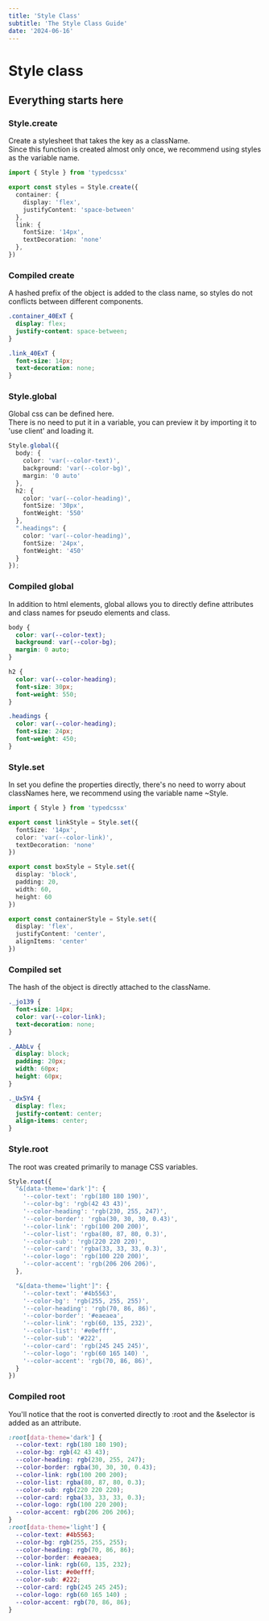 ```yaml
---
title: 'Style Class'
subtitle: 'The Style Class Guide'
date: '2024-06-16'
---
```


<SearchBox />
<TocBot />

# Style class

## Everything starts here

### Style.create
Create a stylesheet that takes the key as a className.  
Since this function is created almost only once, we recommend using styles as the variable name.
```ts title="style.css.ts"
import { Style } from 'typedcssx'

export const styles = Style.create({
  container: {
    display: 'flex',
    justifyContent: 'space-between'
  },
  link: {
    fontSize: '14px',
    textDecoration: 'none'
  },
})
```
### Compiled create
A hashed prefix of the object is added to the class name, so styles do not conflicts between different components.
```css title="css"
.container_40ExT {
  display: flex;
  justify-content: space-between;
}

.link_40ExT {
  font-size: 14px;
  text-decoration: none;
}
```

### Style.global
Global css can be defined here.  
There is no need to put it in a variable, you can preview it by importing it to 'use client' and loading it.
```ts title="global.css.ts"
Style.global({
  body: {
    color: 'var(--color-text)',
    background: 'var(--color-bg)',
    margin: '0 auto'
  },
  h2: {
    color: 'var(--color-heading)',
    fontSize: '30px',
    fontWeight: '550'
  },
  ".headings": {
    color: 'var(--color-heading)',
    fontSize: '24px',
    fontWeight: '450'
  }
});
  ```

### Compiled global
In addition to html elements, global allows you to directly define attributes and class names for pseudo elements and class.
```css title="css"
body {
  color: var(--color-text);
  background: var(--color-bg);
  margin: 0 auto;
}

h2 {
  color: var(--color-heading);
  font-size: 30px;
  font-weight: 550;
}

.headings {
  color: var(--color-heading);
  font-size: 24px;
  font-weight: 450;
}
```

### Style.set
In set you define the properties directly, there's no need to worry about classNames here, we recommend using the variable name ~Style.
```ts title="style.css.ts"
import { Style } from 'typedcssx'

export const linkStyle = Style.set({
  fontSize: '14px',
  color: 'var(--color-link)',
  textDecoration: 'none'
})

export const boxStyle = Style.set({
  display: 'block',
  padding: 20,
  width: 60,
  height: 60
})

export const containerStyle = Style.set({
  display: 'flex',
  justifyContent: 'center',
  alignItems: 'center'
})
```

### Compiled set
The hash of the object is directly attached to the className.
```css title="css"
._jo139 {
  font-size: 14px;
  color: var(--color-link);
  text-decoration: none;
}

._AAbLv {
  display: block;
  padding: 20px;
  width: 60px;
  height: 60px;
}

._Ux5Y4 {
  display: flex;
  justify-content: center;
  align-items: center;
}
```

### Style.root
The root was created primarily to manage CSS variables.
```ts title="global.css.ts"
Style.root({
  "&[data-theme='dark']": {
    '--color-text': 'rgb(180 180 190)',
    '--color-bg': 'rgb(42 43 43)',
    '--color-heading': 'rgb(230, 255, 247)',
    '--color-border': 'rgba(30, 30, 30, 0.43)',
    '--color-link': 'rgb(100 200 200)',
    '--color-list': 'rgba(80, 87, 80, 0.3)',
    '--color-sub': 'rgb(220 220 220)',
    '--color-card': 'rgba(33, 33, 33, 0.3)',
    '--color-logo': 'rgb(100 220 200)',
    '--color-accent': 'rgb(206 206 206)',
  },

  "&[data-theme='light']": {
    '--color-text': '#4b5563',
    '--color-bg': 'rgb(255, 255, 255)',
    '--color-heading': 'rgb(70, 86, 86)',
    '--color-border': '#eaeaea',
    '--color-link': 'rgb(60, 135, 232)',
    '--color-list': '#e0efff',
    '--color-sub': '#222',
    '--color-card': 'rgb(245 245 245)',
    '--color-logo': 'rgb(60 165 140) ',
    '--color-accent': 'rgb(70, 86, 86)',
  }
})
```

### Compiled root
You'll notice that the root is converted directly to :root and the &selector is added as an attribute.
```css title="css"
:root[data-theme='dark'] {
  --color-text: rgb(180 180 190);
  --color-bg: rgb(42 43 43);
  --color-heading: rgb(230, 255, 247);
  --color-border: rgba(30, 30, 30, 0.43);
  --color-link: rgb(100 200 200);
  --color-list: rgba(80, 87, 80, 0.3);
  --color-sub: rgb(220 220 220);
  --color-card: rgba(33, 33, 33, 0.3);
  --color-logo: rgb(100 220 200);
  --color-accent: rgb(206 206 206);
}
:root[data-theme='light'] {
  --color-text: #4b5563;
  --color-bg: rgb(255, 255, 255);
  --color-heading: rgb(70, 86, 86);
  --color-border: #eaeaea;
  --color-link: rgb(60, 135, 232);
  --color-list: #e0efff;
  --color-sub: #222;
  --color-card: rgb(245 245 245);
  --color-logo: rgb(60 165 140) ;
  --color-accent: rgb(70, 86, 86);
}
```